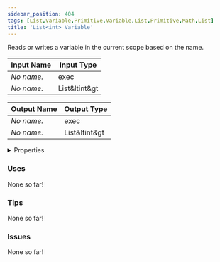 ```yaml
---
sidebar_position: 404
tags: [List,Variable,Primitive,Variable,List,Primitive,Math,List]
title: 'List<int> Variable'
---
```


Reads or writes a variable in the current scope based on the name.



<DocusaurusSvg />

| Input Name | Input Type |
|-----------|-----------|
| *No name.* | exec |
| *No name.* | List&ltint&gt |

| Output Name | Output Type |
|-----------|-----------|
| *No name.* | exec |
| *No name.* | List&ltint&gt |


<details>
  <summary>Properties</summary>
  <div>
    <div>
    <table>
      <thead>
        <tr>
          <th>Is beta required?</th>
          <th>No</th>
        </tr>
        <tr>
          <th>Is this chip a trolling risk?</th>
          <th>No</th>
        </tr>
        <tr>
          <th>Is this chip a role assignment risk?</th>
          <th>No</th>
        </tr>
        <tr>
          <th>Chip UUID</th>
          <th>fe2f9c12-d213-4234-a387-9d2ec1ad7fc1</th>
        </tr>
        <tr>
          <th>Room availability</th>
          <th>Available everywhere</th>
        </tr>
      </thead>
    </table>
    </div>
  </div>
</details>

### Uses

None so far!

### Tips

None so far!

### Issues

None so far!